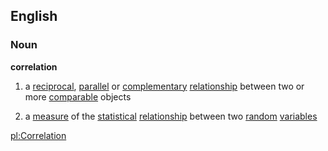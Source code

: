 == English ==
=== Noun ===
'''correlation'''
{{wikipedia}}
#a [[reciprocal]], [[parallel]] or [[complementary]]  [[relationship]] between two or more [[comparable]] objects
#{{mathematics}} a [[measure]] of the [[statistical]] [[relationship]] between two [[random]] [[variable]]s


[[pl:Correlation]]